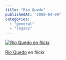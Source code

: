 ```yaml
---
title: "Rio Quedo"
publishedAt: "2008-04-09"
categories: 
  - "general"
  - "legacy"
---
```


[![Rio Quedo en flickr](http://farm4.static.flickr.com/3196/2402135686_e0f6c3f0b1.jpg)](http://www.flickr.com/photos/ryck/2402135686/ "Rio Quedo")

[Rio Quedo](http://www.flickr.com/photos/ryck/2402135686/) en flickr
